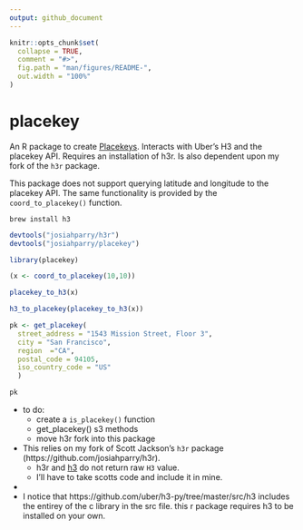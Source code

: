 ```yaml
---
output: github_document
---
```




<!-- README.md is generated from README.Rmd. Please edit that file -->

```r
knitr::opts_chunk$set(
  collapse = TRUE,
  comment = "#>",
  fig.path = "man/figures/README-",
  out.width = "100%"
)
```

# placekey

An R package to create [Placekeys](https://www.placekey.io/). 
Interacts with Uber's H3 and the placekey API. Requires an installation of h3r. Is also dependent upon my fork of the `h3r` package. 

This package does not support querying latitude and longitude to the placekey API. The same functionality is provided by the `coord_to_placekey()` function.

```terminal
brew install h3
```

```r
devtools("josiahparry/h3r")
devtools("josiahparry/placekey")
```


```r
library(placekey)

(x <- coord_to_placekey(10,10))

placekey_to_h3(x)

h3_to_placekey(placekey_to_h3(x))

pk <- get_placekey(
  street_address = "1543 Mission Street, Floor 3",
  city = "San Francisco",
  region  ="CA",
  postal_code = 94105,
  iso_country_code = "US"
  )

pk
```



- to do: 
  - create a `is_placekey()` function
  - get_placekey() s3 methods
  - move h3r fork into this package


- This relies on my fork of Scott Jackson's `h3r` package (https://github.com/josiahparry/h3r). 
  - h3r and [h3](https://github.com/crazycapivara/h3-r) do not return raw `H3` value. 
  - I'll have to take scotts code and include it in mine.
-

- I notice that https://github.com/uber/h3-py/tree/master/src/h3 includes the entirey of the c library in the src file. this r package requires h3 to be installed on your own.
